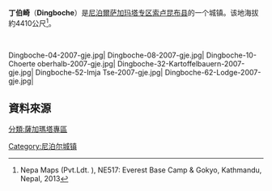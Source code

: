{{Infobox settlement
|name          =  丁伯崎
|other_name             = Dingboche
|native_name            = 
|nickname               = 
|settlement_type        = 村莊
|motto                  =
<!-- images and maps  -->
|image_skyline          = Dingboche Nepal at Night.jpg
|imagesize              = 
|image_caption          = 丁伯崎夜景
|image_flag             =
|image_seal             =
|image_map              =
|mapsize                =
|map_caption            =
|pushpin_map            =Nepal <!-- the name of a location map as per http://en.wikipedia.org/wiki/Template:Location_map -->
|pushpin_label_position =bottom
|pushpin_mapsize        = 300
|pushpin_map_caption    = 在尼泊爾的位置
<!-- Location -->
|subdivision_type       = 国家
|subdivision_name       = 尼泊尔
|subdivision_type1      = [[尼泊尔行政区划|专区]]
|subdivision_name1      = [[萨加玛塔专区|萨加玛塔专区]]
|subdivision_type2      = [[县_(尼泊尔)|县]]
|subdivision_name2      = [[索卢坤布县|索卢坤布县]]
|<!-- Politics -->
|government_footnotes   =
|government_type        =
|leader_title           =
|leader_name            =
|leader_title1          =  <!-- for places with, say, both a mayor and a city manager -->
|leader_name1           =
|established_title      =  <!-- Settled -->
|established_date       =
<!-- Area    -->
|unit_pref                =  <!--Enter: Imperial, if Imperial (metric) is desired-->
|area_footnotes           =
|area_total_km2           = <!-- ALL fields dealing with a measurements are subject to automatic unit conversion-->
<!-- Population   -->
|population_as_of               = 1991
|population_footnotes           =
|population_note                =
|population_total               = 
|population_blank1_title        = Ethnicities
|timezone               = [[尼泊爾時區|尼泊爾時區]] 
|utc_offset             = +5:45
|timezone_DST           =
|utc_offset_DST         =
|latd= 27.889015|latNS = N
|longd= 86.826790|longEW = E
|coordinates_display = title
|coordinates_type = region:NP
|elevation_footnotes    =  
|elevation_m            = 4410
|postal_code_type       = 
|postal_code            = 
|area_code              = 
|blank_name             =
|blank_info             =
|website                =
|footnotes              =
}}

'''丁伯崎'''（'''Dingboche'''）是[[尼泊爾|尼泊爾]][[萨加玛塔专区|萨加玛塔专区]][[索卢昆布县|索卢昆布县]]的一个城镇。该地海拔約4410公尺<ref>Nepa Maps (Pvt.Ldt. ), NE517: Everest Base Camp & Gokyo, Kathmandu, Nepal, 2013</ref>。

<br><gallery class=center caption="丁伯崎">
Dingboche-04-2007-gje.jpg|
Dingboche-08-2007-gje.jpg|
Dingboche-10-Choerte oberhalb-2007-gje.jpg|
Dingboche-32-Kartoffelbauern-2007-gje.jpg|
Dingboche-52-Imja Tse-2007-gje.jpg|
Dingboche-62-Lodge-2007-gje.jpg|
</gallery>

==資料來源==
{{Reflist}}

[[Category:尼泊尔城镇|Category:尼泊尔城镇]]
[[分類:薩加瑪塔專區|分類:薩加瑪塔專區]]